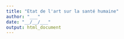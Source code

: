 ```yaml
---
title: "Etat de l'art sur la santé humaine"
author: "___"
date: "__/__/___"
output: html_document
---
```


<!--- Consignes
Ce projet porte sur l'état de la santé humaine. Avant de vous lancer dans ce projet, vous devez réaliser des recherches bibliographiques afin d'avoir une vision précise de la thématique. 

Existe t'il des indices afin de quantifier l'état de santé ? 

Ce document ...
--->
